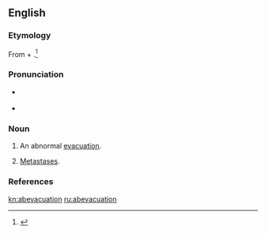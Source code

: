 ==English==

===Etymology===
From {{etyl|la|en}} {{term|ab||from|lang=la}} + {{term|evacuare||evacuation|lang=la}}.<ref>{{reference-book | last =| first = | authorlink = | coauthors = | editor =Thomas, Clayton L. | others = | title =Taber's Encyclopedic Medical Dictionary | origdate = | origyear = 1940| origmonth = | url = | format = | accessdate = | accessyear = | accessmonth = | edition = 5th | date = | year =1993| month = | publisher =F. A. Davis Company | location =Philadelphia, PA | language = | id = | doi = | isbn =0-8036-8313-8 | lccn = | ol = | pages =6| chapter = | chapterurl = | quote =}}</ref>

===Pronunciation===
* {{a|US}} {{IPA|/æb.iˌvæk.juˈeɪ.ʃn̩/|lang=en}}
* {{rhymes|eɪʃən|lang=en}}

===Noun===
{{en-noun}}

# {{context|medicine|lang=en}} An abnormal [[evacuation]].
# {{context|medical|lang=en}} [[metastasis|Metastases]].

===References===
<references/>

[[kn:abevacuation]]
[[ru:abevacuation]]